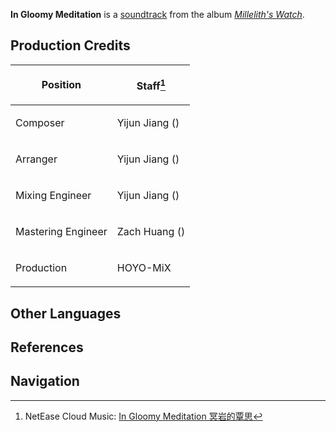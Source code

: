 {{Soundtrack Infobox
|title          =
|image          = Millelith's Watch.png
|album          = Millelith's Watch
|disc           = 2
|number         = 26
|featured       =
|featured2      =
|featured3      =
|featured_disc  =
|featured_disc2 =
|featured_disc3 =
|youtube_id     = lyKN0WfiiiA
|spotify_id     = 3ZdvdGinZ0SqRrynMNyDA9
|played_in      = The Chasm: Underground Mines;Ad-Hoc Main Tunnel;The Chasm: Main Mining Area;The Serpent's Cave
|during         = [[Ad-Hoc Main Tunnel]], [[The Chasm: Main Mining Area]], [[The Serpent's Cave]], [[Nameless Ruins]] (Lower Level)
|domain         =
|previous       = Lost in Gravel and Stone
|next           = A Venture Into the Unknown
}}
'''In Gloomy Meditation''' is a [[soundtrack]] from the album ''[[Millelith's Watch]]''.

==Production Credits==
{| class="wikitable" style="text-align:left; height:0.5em"
! Position
! Staff<ref>NetEase Cloud Music: [https://music.163.com/#/song?id=1956541082 In Gloomy Meditation 冥岩的覃思]</ref>
|-
! Composer
| Yijun Jiang ({{zh|姜以君}})
|-
! Arranger
| Yijun Jiang ({{zh|姜以君}})
|-
! Mixing Engineer
| Yijun Jiang ({{zh|姜以君}})
|-
! Mastering Engineer
| Zach Huang ({{zh|黄巍}})
|-
! Production
| HOYO-MiX
|}
<!--
==Videos==
<gallery>
</gallery>
==Trivia==
-->
==Other Languages==
{{Other Languages
|en      = In Gloomy Meditation
|zhs     = 冥岩的覃思
|zhs_rm  = Míngyán de Tánsī
|zhs_tl   = 
|ja      = 幽谷に深思する
|ja_rm   = Yuukoku ni Shinshi Suru{{Assumed}}
|ja_tl   = Deep Thinking in the Deep Ravine
|tr      = 
|tr_tl   = 
|it      = 
|it_tl   = 
}}

==References==
{{Reflist}}

==Navigation==
{{Soundtrack Navbox|Millelith's Watch}}